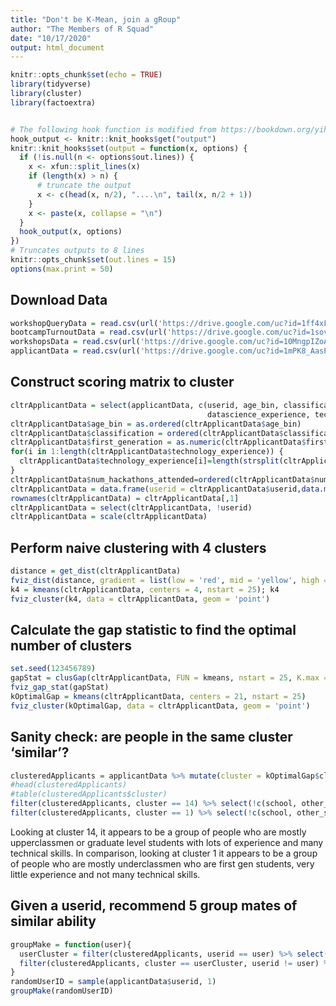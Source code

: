 ---
title: "Don't be K-Mean, join a gRoup"
author: "The Members of R Squad"
date: "10/17/2020"
output: html_document
---

```{r setup, include=FALSE}
knitr::opts_chunk$set(echo = TRUE)
library(tidyverse)
library(cluster)
library(factoextra)


# The following hook function is modified from https://bookdown.org/yihui/rmarkdown-cookbook/hook-truncate.html and it automatically truncates excessively long outputs for each code chunk by overwriting the default output method in the knitr package
hook_output <- knitr::knit_hooks$get("output")
knitr::knit_hooks$set(output = function(x, options) {
  if (!is.null(n <- options$out.lines)) {
    x <- xfun::split_lines(x)
    if (length(x) > n) {
      # truncate the output
      x <- c(head(x, n/2), "....\n", tail(x, n/2 + 1))
    }
    x <- paste(x, collapse = "\n")
  }
  hook_output(x, options)
})
# Truncates outputs to 8 lines
knitr::opts_chunk$set(out.lines = 15) 
options(max.print = 50)
```

## Download Data

```{r data}
workshopQueryData = read.csv(url('https://drive.google.com/uc?id=1ff4xFh4fl0-SvpYNeYQoNvDbzdiZfn-t'))
bootcampTurnoutData = read.csv(url('https://drive.google.com/uc?id=1sovKLesEqPbkUte_ysRP9mGQ1gFCO2ME'))
workshopsData = read.csv(url('https://drive.google.com/uc?id=10MngpIZoAGgwAk_sxoORj7WPYs74nz5Y'))
applicantData = read.csv(url('https://drive.google.com/uc?id=1mPK8_AasPMdqy3D9D0kxjjKcIXmhhcQo'))
```

## Construct scoring matrix to cluster

```{r clstrMatrix}
cltrApplicantData = select(applicantData, c(userid, age_bin, classification, first_generation, 
                                            datascience_experience, technology_experience, num_hackathons_attended))
cltrApplicantData$age_bin = as.ordered(cltrApplicantData$age_bin)
cltrApplicantData$classification = ordered(cltrApplicantData$classification, levels = c('Fr', 'So', 'Jr', 'Sr', 'O', 'Ma', 'PhD'))
cltrApplicantData$first_generation = as.numeric(cltrApplicantData$first_generation)
for(i in 1:length(cltrApplicantData$technology_experience)) {
  cltrApplicantData$technology_experience[i]=length(strsplit(cltrApplicantData$technology_experience[i], ',')[[1]])
}
cltrApplicantData$num_hackathons_attended=ordered(cltrApplicantData$num_hackathons_attended, levels = c('0', '1-3', '4-7', '8-10', '10+'))
cltrApplicantData = data.frame(userid = cltrApplicantData$userid,data.matrix(select(cltrApplicantData, !userid)))
rownames(cltrApplicantData) = cltrApplicantData[,1]
cltrApplicantData = select(cltrApplicantData, !userid)
cltrApplicantData = scale(cltrApplicantData)
```

## Perform naive clustering with 4 clusters

```{r clustr4, message = FALSE, cache = TRUE}
distance = get_dist(cltrApplicantData)
fviz_dist(distance, gradient = list(low = 'red', mid = 'yellow', high = 'green'), show_labels = FALSE)
k4 = kmeans(cltrApplicantData, centers = 4, nstart = 25); k4
fviz_cluster(k4, data = cltrApplicantData, geom = 'point')
```

## Calculate the gap statistic to find the optimal number of clusters

```{r clustrGap, cache=TRUE, warning=FALSE, message = FALSE}
set.seed(123456789)
gapStat = clusGap(cltrApplicantData, FUN = kmeans, nstart = 25, K.max = 30, B = 50)
fviz_gap_stat(gapStat)
kOptimalGap = kmeans(cltrApplicantData, centers = 21, nstart = 25)
fviz_cluster(kOptimalGap, data = cltrApplicantData, geom = 'point')
```

## Sanity check: are people in the same cluster 'similar'?

```{r sanity}
clusteredApplicants = applicantData %>% mutate(cluster = kOptimalGap$cluster) %>% group_by(cluster)
#head(clusteredApplicants)
#table(clusteredApplicants$cluster)
filter(clusteredApplicants, cluster == 14) %>% select(!c(school, other_school, minors)) %>% sample_n(5)
filter(clusteredApplicants, cluster == 1) %>% select(!c(school, other_school, minors)) %>% sample_n(5)
```
Looking at cluster 14, it appears to be a group of people who are mostly upperclassmen or graduate level students with lots of experience and many technical skills.
In comparison, looking at cluster 1 it appears to be a group of people who are mostly underclassmen who are first gen students, very little experience and not many technical skills.

## Given a userid, recommend 5 group mates of similar ability

```{r groupmake, warning = FALSE, message = FALSE}
groupMake = function(user){
  userCluster = filter(clusteredApplicants, userid == user) %>% select(cluster)
  filter(clusteredApplicants, cluster == userCluster, userid != user) %>% select(userid) %>% sample_n(5) %>% return()
}
randomUserID = sample(applicantData$userid, 1)
groupMake(randomUserID)
```

